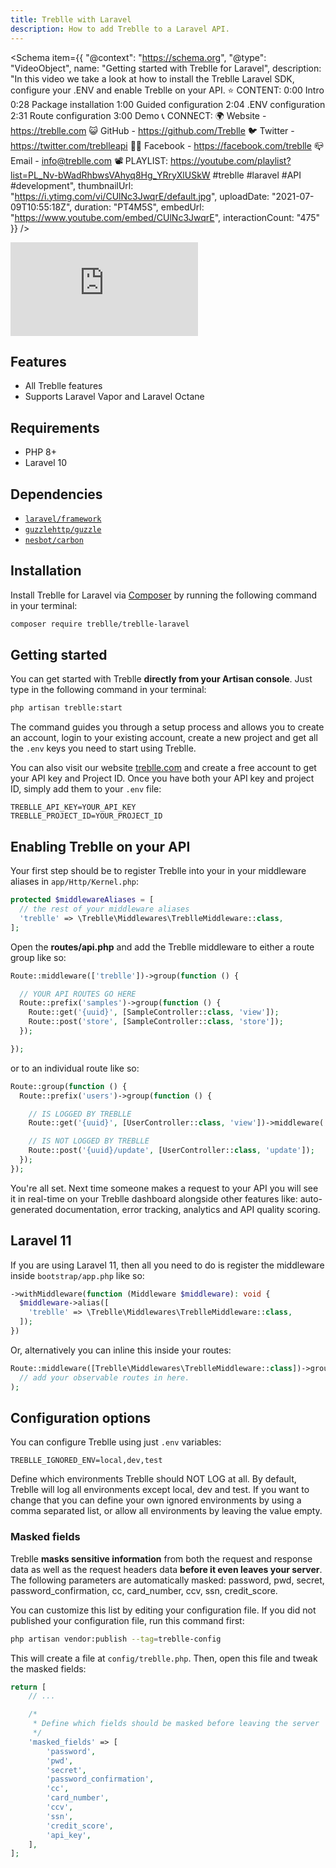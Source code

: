 ```yaml
---
title: Treblle with Laravel
description: How to add Treblle to a Laravel API.
---
```



<Schema
  item={{
    "@context": "https://schema.org",
    "@type": "VideoObject",
    name: "Getting started with Treblle for Laravel",
    description: "In this video we take a look at how to install the Treblle Laravel SDK, configure your .ENV and enable Treblle on your API.  ⭐️ CONTENT: 0:00 Intro 0:28 Package installation 1:00 Guided configuration 2:04 .ENV configuration 2:31 Route configuration 3:00 Demo  📞 CONNECT: 🌍 Website - https://treblle.com 😺 GitHub - https://github.com/Treblle 🐦 Twitter - https://twitter.com/treblleapi 👍🏽 Facebook - https://facebook.com/treblle 📪 Email - info@treblle.com  📽 PLAYLIST: https://youtube.com/playlist?list=PL_Nv-bWadRhbwsVAhyq8Hg_YRryXlUSkW  #treblle #laravel #API #development",
    thumbnailUrl: "https://i.ytimg.com/vi/CUlNc3JwqrE/default.jpg",
    uploadDate: "2021-07-09T10:55:18Z",
    duration: "PT4M5S",
    embedUrl: "https://www.youtube.com/embed/CUlNc3JwqrE",
    interactionCount: "475"
  }}
/>

<iframe class="w-full aspect-[16/9]" src="https://www.youtube.com/embed/CUlNc3JwqrE?si=Gvg1yeva-YWP32XG" title="YouTube video player" frameborder="0" allow="accelerometer; autoplay; clipboard-write; encrypted-media; gyroscope; picture-in-picture; web-share" referrerpolicy="strict-origin-when-cross-origin" allowfullscreen></iframe>


## Features

- All Treblle features
- Supports Laravel Vapor and Laravel Octane

## Requirements

- PHP 8+
- Laravel 10

## Dependencies

- [`laravel/framework`](https://packagist.org/packages/laravel/framework)
- [`guzzlehttp/guzzle`](https://packagist.org/packages/guzzlehttp/guzzle)
- [`nesbot/carbon`](https://packagist.org/packages/nesbot/carbon)

## Installation

Install Treblle for Laravel via [Composer](http://getcomposer.org/) by running the following command in your terminal:

```bash
composer require treblle/treblle-laravel
```

## Getting started

You can get started with Treblle **directly from your Artisan console**. Just type in the following command in your
terminal:

```bash
php artisan treblle:start
```

The command guides you through a setup process and allows you to create an account, login to your existing account, create a
new project and get all the `.env` keys you need to start using Treblle.

You can also visit our website [treblle.com](https://treblle.com) and create a free account to get your API key and Project ID. Once
you have both your API key and project ID, simply add them to your `.env` file:

```shell
TREBLLE_API_KEY=YOUR_API_KEY
TREBLLE_PROJECT_ID=YOUR_PROJECT_ID
```

## Enabling Treblle on your API

Your first step should be to register Treblle into your in your middleware aliases in `app/Http/Kernel.php`:

```php
protected $middlewareAliases = [
  // the rest of your middleware aliases
  'treblle' => \Treblle\Middlewares\TreblleMiddleware::class,
];
```

Open the **routes/api.php** and add the Treblle middleware to either a route group like so:

```php
Route::middleware(['treblle'])->group(function () {

  // YOUR API ROUTES GO HERE
  Route::prefix('samples')->group(function () {
    Route::get('{uuid}', [SampleController::class, 'view']);
    Route::post('store', [SampleController::class, 'store']);
  });

});
```

or to an individual route like so:

```php
Route::group(function () {
  Route::prefix('users')->group(function () {

    // IS LOGGED BY TREBLLE
    Route::get('{uuid}', [UserController::class, 'view'])->middleware('treblle');

    // IS NOT LOGGED BY TREBLLE
    Route::post('{uuid}/update', [UserController::class, 'update']);
  });
});
```

You're all set. Next time someone makes a request to your API you will see it in real-time on your Treblle dashboard
alongside other features like: auto-generated documentation, error tracking, analytics and API quality scoring.

## Laravel 11

If you are using Laravel 11, then all you need to do is register the middleware inside `bootstrap/app.php` like so:

```php
->withMiddleware(function (Middleware $middleware): void {
  $middleware->alias([
    'treblle' => \Treblle\Middlewares\TreblleMiddleware::class,
  ]);
})
```

Or, alternatively you can inline this inside your routes:

```php
Route::middleware([Treblle\Middlewares\TreblleMiddleware::class])->group(
  // add your observable routes in here.
);
```

## Configuration options

You can configure Treblle using just `.env` variables:

```shell
TREBLLE_IGNORED_ENV=local,dev,test
```

Define which environments Treblle should NOT LOG at all. By default, Treblle will log all environments except local, dev
and test. If you want to change that you can define your own ignored environments by using a comma separated list, or
allow all environments by leaving the value empty.

### Masked fields

Treblle **masks sensitive information** from both the request and response data as well as the request headers data
**before it even leaves your server**. The following parameters are automatically masked: password, pwd, secret,
password_confirmation, cc, card_number, ccv, ssn, credit_score.

You can customize this list by editing your configuration file. If you did not published your configuration file, run
this command first:

```bash
php artisan vendor:publish --tag=treblle-config
```

This will create a file at `config/treblle.php`. Then, open this file and tweak the masked fields:

```php
return [
    // ...

    /*
     * Define which fields should be masked before leaving the server
     */
    'masked_fields' => [
        'password',
        'pwd',
        'secret',
        'password_confirmation',
        'cc',
        'card_number',
        'ccv',
        'ssn',
        'credit_score',
        'api_key',
    ],
];
```